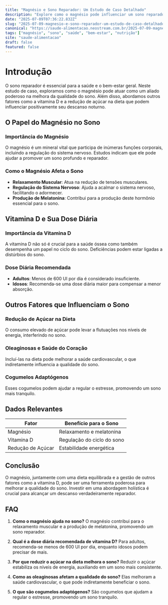 ```yaml
---
title: "Magnésio e Sono Reparador: Um Estudo de Caso Detalhado"
description: "Explore como o magnésio pode influenciar um sono reparador neste estudo de caso abrangente, abordando também a vitamina D e outras práticas para melhorar a qualidade do sono."
date: "2025-07-09T07:36:22.832Z"
slug: "2025-07-09-magnesio-e-sono-reparador-um-estudo-de-caso-detalhado"
canonical: "https://saude-alimentacao.neostream.com.br/2025-07-09-magnesio-e-sono-reparador-um-estudo-de-caso-detalhado"
tags: ["magnésio", "sono", "saúde", "bem-estar", "nutrição"]
site: "saude-alimentacao"
draft: false
featured: false
---
```


# Introdução

O sono reparador é essencial para a saúde e o bem-estar geral. Neste estudo de caso, exploramos como o magnésio pode atuar como um aliado poderoso na melhora da qualidade do sono. Além disso, abordamos outros fatores como a vitamina D e a redução de açúcar na dieta que podem influenciar positivamente seu descanso noturno.

## O Papel do Magnésio no Sono

### Importância do Magnésio

O magnésio é um mineral vital que participa de inúmeras funções corporais, incluindo a regulação do sistema nervoso. Estudos indicam que ele pode ajudar a promover um sono profundo e reparador.

### Como o Magnésio Afeta o Sono

- **Relaxamento Muscular**: Atua na redução de tensões musculares.
- **Regulação do Sistema Nervoso**: Ajuda a acalmar o sistema nervoso, facilitando o adormecer.
- **Produção de Melatonina**: Contribui para a produção deste hormônio essencial para o sono.

## Vitamina D e Sua Dose Diária

### Importância da Vitamina D

A vitamina D não só é crucial para a saúde óssea como também desempenha um papel no ciclo do sono. Deficiências podem estar ligadas a distúrbios do sono.

### Dose Diária Recomendada

- **Adultos**: Menos de 600 UI por dia é considerado insuficiente.
- **Idosos**: Recomenda-se uma dose diária maior para compensar a menor absorção.

## Outros Fatores que Influenciam o Sono

### Redução de Açúcar na Dieta

O consumo elevado de açúcar pode levar a flutuações nos níveis de energia, interferindo no sono.

### Oleaginosas e Saúde do Coração

Incluí-las na dieta pode melhorar a saúde cardiovascular, o que indiretamente influencia a qualidade do sono.

### Cogumelos Adaptógenos

Esses cogumelos podem ajudar a regular o estresse, promovendo um sono mais tranquilo.

## Dados Relevantes

| Fator | Benefício para o Sono |
|-------|-----------------------|
| Magnésio | Relaxamento e melatonina |
| Vitamina D | Regulação do ciclo do sono |
| Redução de Açúcar | Estabilidade energética |

## Conclusão

O magnésio, juntamente com uma dieta equilibrada e a gestão de outros fatores como a vitamina D, pode ser uma ferramenta poderosa para melhorar a qualidade do sono. Investir em uma abordagem holística é crucial para alcançar um descanso verdadeiramente reparador.

## FAQ

1. **Como o magnésio ajuda no sono?**
   O magnésio contribui para o relaxamento muscular e a produção de melatonina, promovendo um sono reparador.

2. **Qual é a dose diária recomendada de vitamina D?**
   Para adultos, recomenda-se menos de 600 UI por dia, enquanto idosos podem precisar de mais.

3. **Por que reduzir o açúcar na dieta melhora o sono?**
   Reduzir o açúcar estabiliza os níveis de energia, auxiliando em um sono mais consistente.

4. **Como as oleaginosas afetam a qualidade do sono?**
   Elas melhoram a saúde cardiovascular, o que pode indiretamente beneficiar o sono.

5. **O que são cogumelos adaptógenos?**
   São cogumelos que ajudam a regular o estresse, promovendo um sono tranquilo.